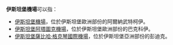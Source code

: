 {{NoteTA|1=zh-cn:伊斯坦布尔;zh-hk:伊斯坦堡;zh-sg:伊斯坦堡;zh-tw:伊斯坦堡;}}
'''伊斯坦堡機場'''可以指：
* [[伊斯坦堡機場|伊斯坦堡機場]]，位於伊斯坦堡歐洲部份的阿爾納武特柯伊。
* [[伊斯坦堡阿塔圖克機場|伊斯坦堡阿塔圖克機場]]，位於伊斯坦堡歐洲部份的巴克科伊。
* [[伊斯坦堡薩比哈·格克琴國際機場|伊斯坦堡薩比哈·格克琴國際機場]]，位於伊斯坦堡亞洲部份的彭迪克。

{{disambiguation|cat=六字建築物消歧義}}